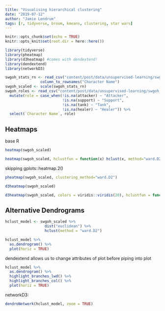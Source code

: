 ```yaml
---
title: "Visualising hierarchical clustering"
date: "2019-07-12"
author: "Jamie Lendrum"
tags: [r, tidyverse, broom, kmeans, clustering, star wars]
---
```


```r
knitr::opts_chunk$set(echo = TRUE)
knitr::opts_knit$set(root.dir = here::here())
```



```r
library(tidyverse)
library(pheatmap)
library(d3heatmap) #comes with dendextend!
library(dendextend)
library(networkD3)
```



```r
swgoh_stats_rn <- read_csv("content/post/data/unsupervised-learning/swgoh_stats.csv") %>% 
                column_to_rownames("Character Name")
swgoh_scaled <- scale(swgoh_stats_rn)
swgoh_roles <- read_csv("content/post/data/unsupervised-learning/swgoh_roles.csv") %>%
  mutate(role = case_when(!is.na(attacker) ~ "Attacker",
                          !is.na(support) ~ "Support",
                          !is.na(tank) ~ "Tank",
                          !is.na(healer) ~ "Healer")) %>% 
  select(`Character Name`, role)
```


## Heatmaps

base R

```r
heatmap(swgoh_scaled)
```

```r
heatmap(swgoh_scaled, hclustfun = function(x) hclust(x, method="ward.D2"))
```


skipping gplots::heatmap.2()


```r
pheatmap(swgoh_scaled, clustering_method="ward.D2")
```

```r
d3heatmap(swgoh_scaled)
```


```r
d3heatmap(swgoh_scaled, colors = viridis::viridis(20), hclustfun = function(x) hclust(x, method="ward.D2"))
```


## Alternative Dendrograms

```r
hclust_model <- swgoh_scaled %>% 
                  dist("euclidean") %>% 
                  hclust(method = "ward.D2")
```

```r
hclust_model %>% 
  as.dendrogram() %>% 
  plot(horiz = TRUE)
```


dendextend allows us to change attributes of plot before piping into plot

```r
hclust_model %>% 
  as.dendrogram() %>% 
  highlight_branches_lwd() %>% 
  highlight_branches_col() %>% 
  plot(horiz = TRUE)
```

networkD3:

```r
dendroNetwork(hclust_model, zoom = TRUE)
```

